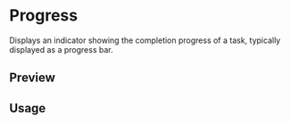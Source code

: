 

<Meta of={ProgressStories} />

<RadixPrimitiveDocsButton name="progress" />

# Progress

Displays an indicator showing the completion progress of a task, typically displayed as a progress bar.

## Preview

<Canvas of={ProgressStories.Default} />

## Usage



<Source code={importCode} language="ts" dark />
<Source code={usageCode} language="tsx" dark />
